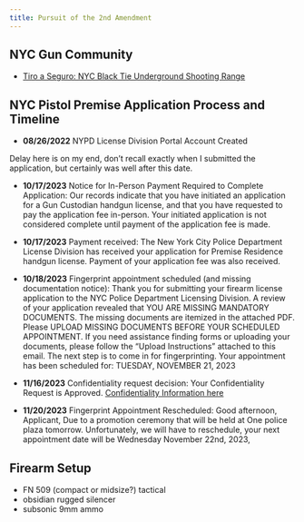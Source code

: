 ```yaml
---
title: Pursuit of the 2nd Amendment
---
```


## NYC Gun Community

- [Tiro a Seguro: NYC Black Tie Underground Shooting Range](https://guestofaguest.com/new-york/nyc/an-underground-black-tie-shooting-range-in-nyc-welcome-to-tiro-a-segno?slide=5)

## NYC Pistol Premise Application Process and Timeline

- **08/26/2022** NYPD License Division Portal Account Created

Delay here is on my end, don't recall exactly when I submitted the application, but certainly was well after this date.

- **10/17/2023** Notice for In-Person Payment Required to Complete Application: Our records indicate that you have initiated an application for a Gun Custodian handgun license, and that you have requested to pay the application fee in-person. Your initiated application is not considered complete until payment of the application fee is made.

- **10/17/2023** Payment received: The New York City Police Department License Division has received your application for Premise Residence handgun license. Payment of your application fee was also received.

- **10/18/2023** Fingerprint appointment scheduled (and missing documentation notice): Thank you for submitting your firearm license application to the NYC Police Department Licensing Division.
A review of your application revealed that YOU ARE MISSING MANDATORY DOCUMENTS. The missing documents are itemized in the attached PDF. Please UPLOAD MISSING DOCUMENTS BEFORE YOUR SCHEDULED APPOINTMENT. If you need assistance finding forms or uploading your documents, please follow the “Upload Instructions” attached to this email.
The next step is to come in for fingerprinting. Your appointment has been scheduled for: TUESDAY, NOVEMBER 21, 2023

- **11/16/2023** Confidentiality request decision: Your Confidentiality Request is Approved. [Confidentiality Information here](https://licensing.nypdonline.org/FOILRequestDetail/?AspxAutoDetectCookieSupport=1)

- **11/20/2023** Fingerprint Appointment Rescheduled: Good afternoon, Applicant, Due to a promotion ceremony that will be held at One police plaza tomorrow. Unfortunately, we will have to reschedule, your next appointment date will be Wednesday November 22nd, 2023, 

## Firearm Setup

- FN 509 (compact or midsize?) tactical
- obsidian rugged silencer
- subsonic 9mm ammo
